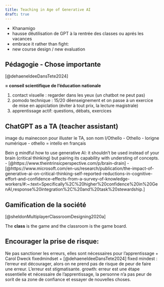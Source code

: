 ```yaml
---
title: Teaching in Age of Generative AI
draft: true
---
```


- Khanamigo
- hausse dêutilisation de GPT à la rentrée des classes ou aprés les vacances
- embrace it rather than fight:
- new course design / new evaluation

## Pédagogie - Chose importante

[@dehaeneIdeeDansTete2024]

**= conseil scientifique de l’éducation nationale**

1. contact visuelle : regarder dans les yeux (un chatbot ne peut pas)
2. pomodo technique : 15/20 dêenseignement et on passe à un exercice de mise en appiclation (éviter à tout prix, la lecture magistrale)
3. apprentissage actif:  questions, débats, exercices

## ChatGPT as a TA (teacher assistant)

image du mainecoon pour illuster le TA, son nom I/Othello
- Othello
- I\O origne numérique
- othello = intello en français

Bein g mindful how to use generative AI: it shouldn't be used instead of your brain (critical thinking) but pairing its capability with understing of concepts.
- [@https://www.theintrinsicperspective.com/p/brain-drain]
- [@https://www.microsoft.com/en-us/research/publication/the-impact-of-generative-ai-on-critical-thinking-self-reported-reductions-in-cognitive-effort-and-confidence-effects-from-a-survey-of-knowledge-workers/#:~:text=Specifically%2C%20higher%20confidence%20in%20GenAI,response%20integration%2C%20and%20task%20stewardship.]


## Gamification de la société

[@sheldonMultiplayerClassroomDesigning2020a]

The **class** is the game and the classroom is the game board.

## Encourager la prise de risque:

Ne pas sanctioner les erreurs, elles sont nécessaires pour l’apprentissage
+ Carol Dweck fixed\growth mindset
+ [@dehaeneIdeeDansTete2024]
fixed mindest : l’erreur est décourager, alors on ne prend pas de risque de peur de faire une erreur. L’erreur est stigmatisante.
growth: erreur est une étape essentielle et nécessaire de l’apprentissage, la personne n’a pas peur de sorit de sa zone de confiance et essayer de nouvelles choses.
